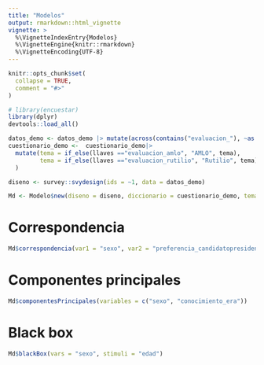 ```yaml
---
title: "Modelos"
output: rmarkdown::html_vignette
vignette: >
  %\VignetteIndexEntry{Modelos}
  %\VignetteEngine{knitr::rmarkdown}
  %\VignetteEncoding{UTF-8}
---
```


```r
knitr::opts_chunk$set(
  collapse = TRUE,
  comment = "#>"
)
```

```r
# library(encuestar)
library(dplyr)
devtools::load_all()
```

```r
datos_demo <- datos_demo |> mutate(across(contains("evaluacion_"), ~as.numeric(.x)))
cuestionario_demo <-  cuestionario_demo|> 
  mutate(tema = if_else(llaves =="evaluacion_amlo", "AMLO", tema),
         tema = if_else(llaves =="evaluacion_rutilio", "Rutilio", tema)
  )
```

```r
diseno <- survey::svydesign(ids = ~1, data = datos_demo)

Md <- Modelo$new(diseno = diseno, diccionario = cuestionario_demo, tema = tema_default)

```

# Correspondencia
```r

Md$correspondencia(var1 = "sexo", var2 = "preferencia_candidatopresidencia", legenda1 = "a", legenda2 = "b", colores = c("red", "blue"))

```

# Componentes principales
```r

Md$componentesPrincipales(variables = c("sexo", "conocimiento_era"))

```

# Black box
```r

Md$blackBox(vars = "sexo", stimuli = "edad")

```
